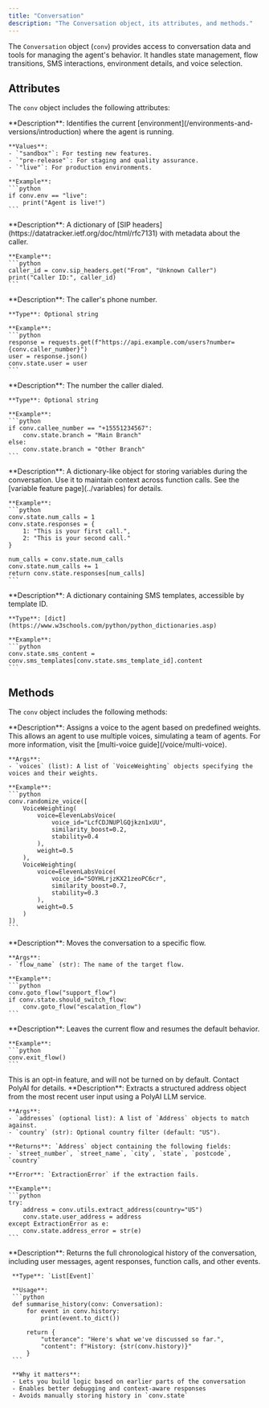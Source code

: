 ```yaml
---
title: "Conversation"
description: "The Conversation object, its attributes, and methods."
---
```


The `Conversation` object (`conv`) provides access to conversation data and tools for managing the agent's behavior. It handles state management, flow transitions, SMS interactions, environment details, and voice selection.

## Attributes

The `conv` object includes the following attributes:

<AccordionGroup>
  <Accordion title="env">
    **Description**: Identifies the current [environment](/environments-and-versions/introduction) where the agent is running.

    **Values**:
    - `"sandbox"`: For testing new features.
    - `"pre-release"`: For staging and quality assurance.
    - `"live"`: For production environments.

    **Example**:
    ```python
    if conv.env == "live":
        print("Agent is live!")
    ```
  </Accordion>

  <Accordion title="sip_headers">
    **Description**: A dictionary of [SIP headers](https://datatracker.ietf.org/doc/html/rfc7131) with metadata about the caller.

    **Example**:
    ```python
    caller_id = conv.sip_headers.get("From", "Unknown Caller")
    print("Caller ID:", caller_id)
    ```
  </Accordion>

  <Accordion title="caller_number">
    **Description**: The caller's phone number.

    **Type**: Optional string

    **Example**:
    ```python
    response = requests.get(f"https://api.example.com/users?number={conv.caller_number}")
    user = response.json()
    conv.state.user = user
    ```
  </Accordion>

  <Accordion title="callee_number">
    **Description**: The number the caller dialed.

    **Type**: Optional string

    **Example**:
    ```python
    if conv.callee_number == "+15551234567":
        conv.state.branch = "Main Branch"
    else:
        conv.state.branch = "Other Branch"
    ```
  </Accordion>

  <Accordion title="state">
    **Description**: A dictionary-like object for storing variables during the conversation. Use it to maintain context across function calls. See the [variable feature page](../variables) for details.

    **Example**:
    ```python
    conv.state.num_calls = 1
    conv.state.responses = {
        1: "This is your first call.",
        2: "This is your second call."
    }

    num_calls = conv.state.num_calls
    conv.state.num_calls += 1
    return conv.state.responses[num_calls]
    ```
  </Accordion>

  <Accordion title="sms_templates">
    **Description**: A dictionary containing SMS templates, accessible by template ID.

    **Type**: [dict](https://www.w3schools.com/python/python_dictionaries.asp)

    **Example**:
    ```python
    conv.state.sms_content = conv.sms_templates[conv.state.sms_template_id].content
    ```
  </Accordion>
</AccordionGroup>

## Methods

The `conv` object includes the following methods:

<AccordionGroup>
  <Accordion title="randomize_voice">
    **Description**: Assigns a voice to the agent based on predefined weights. This allows an agent to use multiple voices, simulating a team of agents. For more information, visit the [multi-voice guide](/voice/multi-voice).

    **Args**:
    - `voices` (list): A list of `VoiceWeighting` objects specifying the voices and their weights.

    **Example**:
    ```python
    conv.randomize_voice([
        VoiceWeighting(
            voice=ElevenLabsVoice(
                voice_id="LcfCDJNUPlGQjkzn1xUU",
                similarity_boost=0.2,
                stability=0.4
            ),
            weight=0.5
        ),
        VoiceWeighting(
            voice=ElevenLabsVoice(
                voice_id="SOYHLrjzKX21zeoPC6cr",
                similarity_boost=0.7,
                stability=0.3
            ),
            weight=0.5
        )
    ])
    ```
  </Accordion>

  <Accordion title="goto_flow">
    **Description**: Moves the conversation to a specific flow.

    **Args**:
    - `flow_name` (str): The name of the target flow.

    **Example**:
    ```python
    conv.goto_flow("support_flow")
    if conv.state.should_switch_flow:
        conv.goto_flow("escalation_flow")
    ```
  </Accordion>

  <Accordion title="exit_flow">
    **Description**: Leaves the current flow and resumes the default behavior.

    **Example**:
    ```python
    conv.exit_flow()
    ```
  </Accordion>

  <Accordion title="utils.extract_address">
  <Note> This is an opt-in feature, and will not be turned on by default. Contact PolyAI for details. </Note>
    **Description**: Extracts a structured address object from the most recent user input using a PolyAI LLM service.

    **Args**:
    - `addresses` (optional list): A list of `Address` objects to match against.
    - `country` (str): Optional country filter (default: "US").

    **Returns**: `Address` object containing the following fields:
    - `street_number`, `street_name`, `city`, `state`, `postcode`, `country`

    **Error**: `ExtractionError` if the extraction fails.

    **Example**:
    ```python
    try:
        address = conv.utils.extract_address(country="US")
        conv.state.user_address = address
    except ExtractionError as e:
        conv.state.address_error = str(e)
    ```
  </Accordion>
  <Accordion title="history">
     **Description**: Returns the full chronological history of the conversation, including user messages, agent responses, function calls, and other events.

     **Type**: `List[Event]`

     **Usage**:
     ```python
     def summarise_history(conv: Conversation):
         for event in conv.history:
             print(event.to_dict())

         return {
             "utterance": "Here's what we've discussed so far.",
             "content": f"History: {str(conv.history)}"
         }
     ```

     **Why it matters**:
     - Lets you build logic based on earlier parts of the conversation
     - Enables better debugging and context-aware responses
     - Avoids manually storing history in `conv.state`
   </Accordion>
</AccordionGroup>
